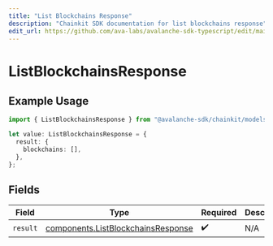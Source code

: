```yaml
---
title: "List Blockchains Response"
description: "Chainkit SDK documentation for list blockchains response"
edit_url: https://github.com/ava-labs/avalanche-sdk-typescript/edit/main/chainkit/docs/models/operations/listblockchainsresponse.md
---
```


# ListBlockchainsResponse

## Example Usage

```typescript
import { ListBlockchainsResponse } from "@avalanche-sdk/chainkit/models/operations";

let value: ListBlockchainsResponse = {
  result: {
    blockchains: [],
  },
};
```

## Fields

| Field                                                                                    | Type                                                                                     | Required                                                                                 | Description                                                                              |
| ---------------------------------------------------------------------------------------- | ---------------------------------------------------------------------------------------- | ---------------------------------------------------------------------------------------- | ---------------------------------------------------------------------------------------- |
| `result`                                                                                 | [components.ListBlockchainsResponse](https://github.com/ava-labs/avalanche-sdk-typescript/blob/main/chainkit/models/components/listblockchainsresponse.md) | :heavy_check_mark:                                                                       | N/A                                                                                      |